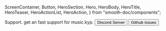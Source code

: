   ScreenContainer,
  Button,
  HeroSection,
  Hero,
  HeroBody,
  HeroTitle,
  HeroTeaser,
  HeroActionList,
  HeroAction,
} from "smooth-doc/components";

<HeroSection>
  <Hero backgroundImageURL={heroBackgroundImageURL}>
    <HeroBody>
      <HeroTitle>Support.</HeroTitle>
      <HeroTeaser>get an fast support for music.kyp.</HeroTeaser>
      <HeroActionList>
        <HeroAction>
          <Button
            forwardedAs="a"
            href="https://discord.com/invite/developer-support"
          >
          Discord Server
          </Button>
        </HeroAction>
        <HeroAction>
          <Button
            variant="neutral"
            forwardedAs="a"
            href="https://github.com/DevelopersSupportAR/music.kyp/issues"
          >
          Github issues
          </Button>
        </HeroAction>
      </HeroActionList>
    </HeroBody>
  </Hero>
</HeroSection>

